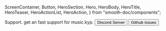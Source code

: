   ScreenContainer,
  Button,
  HeroSection,
  Hero,
  HeroBody,
  HeroTitle,
  HeroTeaser,
  HeroActionList,
  HeroAction,
} from "smooth-doc/components";

<HeroSection>
  <Hero backgroundImageURL={heroBackgroundImageURL}>
    <HeroBody>
      <HeroTitle>Support.</HeroTitle>
      <HeroTeaser>get an fast support for music.kyp.</HeroTeaser>
      <HeroActionList>
        <HeroAction>
          <Button
            forwardedAs="a"
            href="https://discord.com/invite/developer-support"
          >
          Discord Server
          </Button>
        </HeroAction>
        <HeroAction>
          <Button
            variant="neutral"
            forwardedAs="a"
            href="https://github.com/DevelopersSupportAR/music.kyp/issues"
          >
          Github issues
          </Button>
        </HeroAction>
      </HeroActionList>
    </HeroBody>
  </Hero>
</HeroSection>

